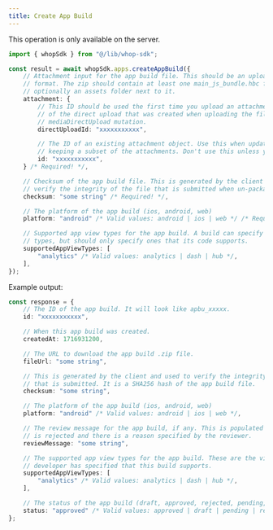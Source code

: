 ```yaml
---
title: Create App Build
---
```

<Note>This operation is only available on the server.</Note>
```typescript
import { whopSdk } from "@/lib/whop-sdk";

const result = await whopSdk.apps.createAppBuild({
	// Attachment input for the app build file. This should be an upload in .zip
	// format. The zip should contain at least one main_js_bundle.hbc file and
	// optionally an assets folder next to it.
	attachment: {
		// This ID should be used the first time you upload an attachment. It is the ID
		// of the direct upload that was created when uploading the file to S3 via the
		// mediaDirectUpload mutation.
		directUploadId: "xxxxxxxxxxx",

		// The ID of an existing attachment object. Use this when updating a resource and
		// keeping a subset of the attachments. Don't use this unless you know what you're doing.
		id: "xxxxxxxxxxx",
	} /* Required! */,

	// Checksum of the app build file. This is generated by the client and used to
	// verify the integrity of the file that is submitted when un-packaged later on a device.
	checksum: "some string" /* Required! */,

	// The platform of the app build (ios, android, web)
	platform: "android" /* Valid values: android | ios | web */ /* Required! */,

	// Supported app view types for the app build. A build can specify multiple view
	// types, but should only specify ones that its code supports.
	supportedAppViewTypes: [
		"analytics" /* Valid values: analytics | dash | hub */,
	],
});

```

Example output:

```typescript
const response = {
	// The ID of the app build. It will look like apbu_xxxxx.
	id: "xxxxxxxxxxx",

	// When this app build was created.
	createdAt: 1716931200,

	// The URL to download the app build .zip file.
	fileUrl: "some string",

	// This is generated by the client and used to verify the integrity of the file
	// that is submitted. It is a SHA256 hash of the app build file.
	checksum: "some string",

	// The platform of the app build (ios, android, web)
	platform: "android" /* Valid values: android | ios | web */,

	// The review message for the app build, if any. This is populated when the build
	// is rejected and there is a reason specified by the reviewer.
	reviewMessage: "some string",

	// The supported app view types for the app build. These are the views that the
	// developer has specified that this build supports.
	supportedAppViewTypes: [
		"analytics" /* Valid values: analytics | dash | hub */,
	],

	// The status of the app build (draft, approved, rejected, pending, etc)
	status: "approved" /* Valid values: approved | draft | pending | rejected */,
};

```
